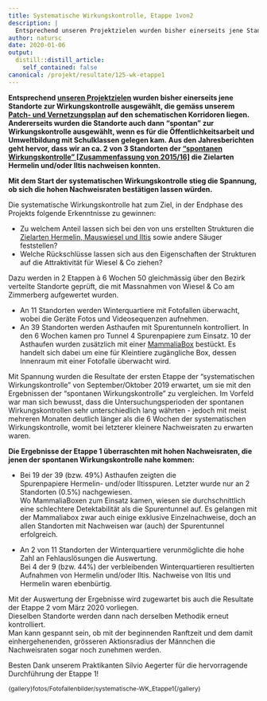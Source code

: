 ```yaml
---
title: Systematische Wirkungskontrolle, Etappe 1von2
description: |
  Entsprechend unseren Projektzielen wurden bisher einerseits jene Standorte zur Wirkungskontrolle ausgewählt, die gemäss unserem Patch- und Vernetzungsplan auf den schematischen Korridoren liegen. Andererseits wurden die Standorte auch dann "spontan" zur Wirkungskontrolle ausgewählt, wenn es für die Öffentlichkeitsarbeit und Umweltbildung mit Schulklassen gelegen kam. Aus den Jahresberichten geht hervor, dass wir an ca. 2 von 3 Standorten der "spontanen Wirkungskontrolle" [Zusammenfassung von 2015/16] die Zielarten Hermelin und/oder Iltis nachweisen konnten.  Mit dem Start der "systematischen Wirkungskontrolle" in der Endphase des Projekts stieg die Spannung, ob sich die hohen Nachweisraten bestätigen lassen würden. Lassen Sie sich positiv überraschen von den Resultaten der Etappe 1von2.
author: natursc
date: 2020-01-06
output:
  distill::distill_article:
    self_contained: false
canonical: /projekt/resultate/125-wk-etappe1
---
```



**Entsprechend [unseren
Projektzielen](http://www.wieselundco.ch/images/dokumente/beschrieb_umsetzungsphase/WiCoZ_Phase_2_Projektbeschrieb.pdf)
wurden bisher einerseits jene Standorte zur
Wirkungskontrolle ausgewählt, die gemäss unserem [Patch- und
Vernetzungsplan](http://www.wieselundco.ch/images/dokumente/beschrieb_umsetzungsphase/AnhangC_Patch_Vernetzungsplanung.pdf)
auf den schematischen Korridoren liegen. Andererseits wurden die
Standorte auch dann "spontan" zur Wirkungskontrolle ausgewählt, wenn es
für die Öffentlichkeitsarbeit und Umweltbildung mit Schulklassen gelegen
kam. Aus den Jahresberichten geht hervor, dass wir an ca. 2 von 3
Standorten der ["spontanen Wirkungskontrolle" \[Zusammenfassung von
2015/16\]](http://www.wieselundco.ch/projekt/resultate/80-massnahmen-sind-nachweislich-attraktiv) die
Zielarten Hermelin und/oder Iltis nachweisen konnten. **

**Mit dem Start der systematischen Wirkungskontrolle stieg die Spannung,
ob sich die hohen Nachweisraten bestätigen lassen würden.**

Die systematische Wirkungskontrolle hat zum Ziel, in der Endphase des
Projekts folgende Erkenntnisse zu gewinnen: 

-   Zu welchem Anteil lassen sich bei den von uns erstellten Strukturen
    die [Zielarten Hermelin, Mauswiesel und
    Iltis](http://www.wieselundco.ch/faszination-kleinraubtiere/unsere-leitarten)
    sowie andere Säuger feststellen?
-   Welche Rückschlüsse lassen sich aus den Eigenschaften der Strukturen
    auf die Attraktivität für Wiesel & Co ziehen?

Dazu werden in 2 Etappen à 6 Wochen 50 gleichmässig über den Bezirk
verteilte Standorte geprüft, die mit Massnahmen von Wiesel & Co am
Zimmerberg aufgewertet wurden.

-   An 11 Standorten werden Winterquartiere mit Fotofallen überwacht,
    wobei die Geräte Fotos und Videosequenzen aufnehmen.
-   An 39 Standorten werden Asthaufen mit Spurentunneln kontrolliert. In
    den 6 Wochen kamen pro Tunnel 4 Spurenpapiere zum Einsatz. 10 der
    Asthaufen wurden zusätzlich mit einer
    [MammaliaBox](http://www.wieselundco.ch/wissenschaft/externe-projekte/126-mammaliabox)
    bestückt. Es handelt sich dabei um eine für Kleintiere zugängliche
    Box, dessen Innenraum mit einer Fotofalle überwacht wird. 

Mit Spannung wurden die Resultate der ersten Etappe der "systematischen
Wirkungskontrolle" von September/Oktober 2019 erwartet, um sie mit den
Ergebnissen der "spontanen Wirkungskontrolle" zu vergleichen. Im Vorfeld
war man sich bewusst, dass die Untersuchungsperioden der spontanen
Wirkungskontrollen sehr unterschiedlich lang währten - jedoch mit meist
mehreren Monaten deutlich länger als die 6 Wochen der systematischen
Wirkungskontrolle, womit bei letzterer kleinere Nachweisraten zu
erwarten waren. 

**Die Ergebnisse der Etappe 1 überraschten mit hohen Nachweisraten, die
jenen der spontanen Wirkungskontrolle nahe kommen:**

-   Bei 19 der 39 (bzw. 49%) Asthaufen zeigten die
    Spurenpapiere Hermelin- und/oder Iltisspuren. Letzter wurde nur an 2
    Standorten (0.5%) nachgewiesen.  
    Wo MammaliaBoxen zum Einsatz kamen, wiesen sie durchschnittlich eine
    schlechtere Detektabilität als die Spurentunnel auf. Es gelangen mit
    der Mammaliabox zwar auch einige exklusive Einzelnachweise, doch an
    allen Standorten mit Nachweisen war (auch) der Spurentunnel
    erfolgreich.  
      
-   An 2 von 11 Standorten der Winterquartiere verunmöglichte die hohe
    Zahl an Fehlauslösungen die Auswertung.  
    Bei 4 der 9 (bzw. 44%) der verbleibenden Winterquartieren
    resultierten Aufnahmen von Hermelin und/oder Iltis. Nachweise von
    Iltis und Hermelin waren ebenbürtig.

Mit der Auswertung der Ergebnisse wird zugewartet bis auch die Resultate
der Etappe 2 vom März 2020 vorliegen.   
Dieselben Standorte werden dann nach derselben Methodik erneut
kontrolliert.   
Man kann gespannt sein, ob mit der beginnenden Ranftzeit und dem damit
einhergehenenden, grösseren Aktionsradius der Männchen die Nachweisraten
sogar noch zunehmen werden.

Besten Dank unserem Praktikanten Silvio Aegerter für die hervorragende
Durchführung der Etappe 1! 

<span
style="font-size: 12.16px;">{gallery}fotos/Fotofallenbilder/systematische-WK\_Etappe1{/gallery}</span>

 

 

 

<!--http://wieselundco.ch/projekt/resultate/125-wk-etappe1-->
